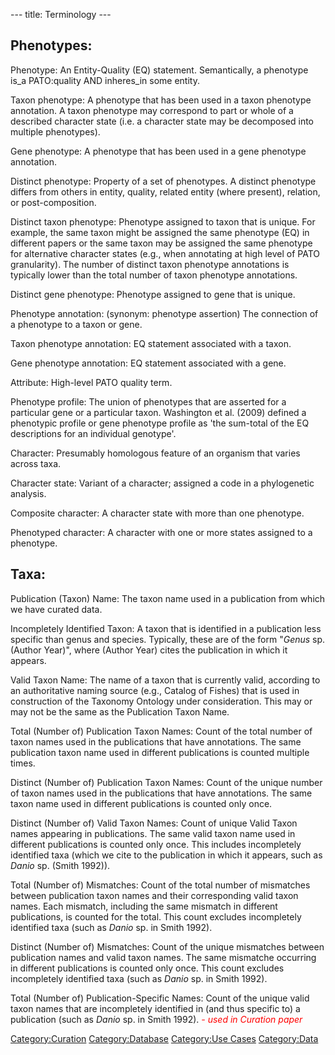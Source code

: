 ---
title: Terminology
---

== Phenotypes: ==

; Phenotype: An Entity-Quality (EQ) statement. Semantically, a phenotype is_a PATO:quality AND inheres_in some entity.

;   Taxon phenotype: A phenotype that has been used in a taxon phenotype annotation.  A taxon phenotype may correspond to part or whole of a described character state (i.e. a character state may be decomposed into multiple phenotypes).

; Gene phenotype: A phenotype that has been used in a gene phenotype annotation.

; Distinct phenotype: Property of a set of phenotypes. A distinct phenotype differs from others in entity, quality, related entity (where present), relation, or post-composition.

; Distinct taxon phenotype: Phenotype assigned to taxon that is unique.  For example, the same taxon might be assigned the same phenotype (EQ) in different papers or the same taxon may be assigned the same phenotype for alternative character states (e.g., when annotating at high level of PATO granularity).  The number of distinct taxon phenotype annotations is typically lower than the total number of taxon phenotype annotations.

; Distinct gene phenotype: Phenotype assigned to gene that is unique.

; Phenotype annotation: (synonym: phenotype assertion) The connection of a phenotype to a taxon or gene.

; Taxon phenotype annotation: EQ statement associated with a taxon.

; Gene phenotype annotation: EQ statement associated with a gene.

; Attribute: High-level PATO quality term.

; Phenotype profile: The union of phenotypes that are asserted for a particular gene or a particular taxon.  Washington et al. (2009) defined a phenotypic profile or gene phenotype profile as 'the sum-total of the EQ descriptions for an individual genotype'.

; Character: Presumably homologous feature of an organism that varies across taxa.

; Character state: Variant of a character; assigned a code in a phylogenetic analysis.

; Composite character: A character state with more than one phenotype.

; Phenotyped character: A character with one or more states assigned to a phenotype.

== Taxa: ==

; Publication (Taxon) Name: The taxon name used in a publication from which we have curated data.

; Incompletely Identified Taxon: A taxon that is identified in a publication less specific than genus and species. Typically, these are of the form "''Genus'' sp. (Author Year)", where (Author Year) cites the publication in which it appears.

; Valid Taxon Name: The name of a taxon that is currently valid, according to an authoritative naming source (e.g., Catalog of Fishes) that is used in construction of the Taxonomy Ontology under consideration. This may or may not be the same as the Publication Taxon Name.

; Total (Number of) Publication Taxon Names:  Count of the total number of taxon names used in the publications that have annotations.  The same publication taxon name used in different publications is counted multiple times.

; Distinct (Number of) Publication Taxon Names: Count of the unique number of taxon names used in the publications that have annotations.  The same taxon name used in different publications is counted only once.

; Distinct (Number of) Valid Taxon Names: Count of unique Valid Taxon names appearing in publications. The same valid taxon name used in different publications is counted only once.  This includes incompletely identified taxa (which we cite to the publication in which it appears, such as ''Danio'' sp. (Smith 1992)).

; Total (Number of) Mismatches: Count of the total number of mismatches between publication taxon names and their corresponding valid taxon names.  Each mismatch, including the same mismatch in different publications, is counted for the total. This count excludes incompletely identified taxa (such as ''Danio'' sp. in Smith 1992).

; Distinct (Number of) Mismatches: Count of the unique mismatches between publication names and valid taxon names.  The same mismatche occurring in different publications is counted only once.  This count excludes incompletely identified taxa (such as ''Danio'' sp. in Smith 1992).

; Total (Number of) Publication-Specific Names: Count of the unique valid taxon names that are incompletely identified in (and thus specific to) a publication (such as ''Danio'' sp. in Smith 1992).  <font color=red>''- used in Curation paper''</font>

[[Category:Curation]]
[[Category:Database]]
[[Category:Use Cases]]
[[Category:Data]]